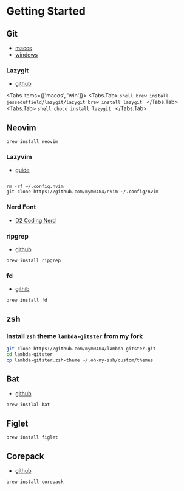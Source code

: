 
# Getting Started

## Git

- [macos](https://git-scm.com/downloads/mac)
- [windows](https://git-scm.com/downloads/win)

### Lazygit

- [github](https://github.com/jesseduffield/lazygit?tab=readme-ov-file#homebrew)

<Tabs items={['macos', 'win']}>
  <Tabs.Tab>
    ```shell
    brew install jesseduffield/lazygit/lazygit
    brew install lazygit
    ```
  </Tabs.Tab>
  <Tabs.Tab>
    ```shell
    choco install lazygit
    ```
  </Tabs.Tab>
</Tabs>

## Neovim

```shell
brew install neovim
```

### Lazyvim

- [guide](https://www.lazyvim.org/installation)

```shell

rm -rf ~/.config.nvim
git clone https://github.com/mym0404/nvim ~/.config/nvim
```

### Nerd Font

- [D2 Coding Nerd](https://github.com/kelvinks/D2Coding_Nerd)

### ripgrep

- [github](https://github.com/BurntSushi/ripgrep)

```shell
brew install ripgrep
```

### fd

- [githib](https://github.com/sharkdp/fd)

```shell
brew install fd
```

## zsh

### Install `zsh` theme `lambda-gitster` from my fork

```sh
git clone https://github.com/mym0404/lambda-gitster.git
cd lambda-gitster
cp lambda-gitster.zsh-theme ~/.oh-my-zsh/custom/themes
```

## Bat

- [github](https://github.com/sharkdp/bat)

```shell
brew instlal bat
```

## Figlet

```shell
brew install figlet
```

## Corepack

- [github](https://github.com/nodejs/corepack)

```shell
brew install corepack
```
